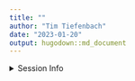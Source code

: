 ```yaml
---
title: ""
author: "Tim Tiefenbach"
date: "2023-01-20"
output: hugodown::md_document
---
```


<div class="session" markdown="1">
<details class="sess">
  <summary class="session-header" markdown="1">
  Session Info <i class="fas fa-tools"></i>
  </summary>
```r
sessioninfo::session_info(pkgs = "attached")
```
  </details>
</div>
